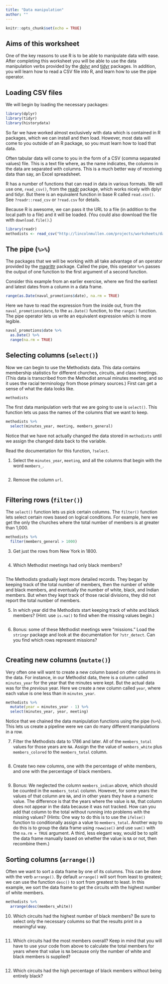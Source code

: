 ```yaml
---
title: "Data manipulation"
author: ""
---
```


```r
knitr::opts_chunk$set(echo = TRUE)
```

## Aims of this worksheet

One of the key reasons to use R is to be able to manipulate data with ease. After completing this worksheet you will be able to use the data manipulation verbs provided by the [dplyr](https://cran.rstudio.com/web/packages/dplyr/) and [tidyr](https://cran.rstudio.com/web/packages/tidyr/) packages. In addition, you will learn how to read a CSV file into R, and learn how to use the pipe operator. 

## Loading CSV files

We will begin by loading the necessary packages:

```r
library(dplyr)
library(tidyr)
library(historydata)
```

So far we have worked almost exclusively with data which is contained in R packages, which we can install and then load. However, most data will come to you outside of an R package, so you must learn how to load that data. 

Often tabular data will come to you in the form of a CSV (comma separated values) file. This is a text file where, as the name indicates, the columns in the data are separated with columns. This is a much better way of receiving data than say, an Excel spreadsheet.

R has a number of functions that can read in data in various formats. We will use one, `read_csv()`, from the [readr](https://cran.rstudio.com/web/packages/readr/) package, which works nicely with dplyr and tidyr. But there is an equivalent function in base R called `read.csv()`. See `?readr::read_csv` or `?read.csv` for details.

Because R is awesome, we can pass it the URL to a file (in addition to the local path to a file) and it will be loaded. (You could also download the file with `download.file()`.)

```r
library(readr)
methodists <- read_csv("http://lincolnmullen.com/projects/worksheets/data/methodists.csv")
```

## The pipe (`%>%`)

The packages that we will be working with all take advantage of an operator provided by the [magrittr](https://cran.rstudio.com/web/packages/magrittr/) package. Called the pipe, this operator `%>%` passes the output of one function to the first argument of a second function.

Consider this example from an earlier exercise, where we find the earliest and latest dates from a column in a data frame. 

```r
range(as.Date(naval_promotions$date), na.rm = TRUE)
```

Here we have to read the expression from the inside out, from the `naval_promotions$date`, to the `as.Date()` function, to the `range()` function. The pipe operator lets us write an equivalent expression which is more legible.

```r
naval_promotions$date %>% 
  as.Date() %>% 
  range(na.rm = TRUE)
```

## Selecting columns (`select()`)

Now we can begin to use the Methodists data. This data contains membership statistics for different churches, circuits, and class meetings. (This data is transcribed from the Methodist annual minutes meeting, and so it uses the racial terminology from those primary sources.) First can get a sense of what the data looks like.

```r
methodists
```

The first data manipulation verb that we are going to use is `select()`. This function lets us pass the names of the columns that we want to keep. 

```r
methodists %>% 
  select(minutes_year, meeting, members_general)
```

Notice that we have not actually changed the data stored in `methodists` until we assign the changed data back to the variable.

Read the documentation for this function, `?select`.

(@) Select the `minutes_year`, `meeting`, and all the columns that begin with the word `members_`.

```r

```

(@) Remove the column `url`.

```r

```

## Filtering rows (`filter()`)

The `select()` function lets us pick certain columns. The `filter()` function lets select certain rows based on logical conditions. For example, here we get the only the churches where the total number of members is at greater than 1,000.

```r
methodists %>% 
  filter(members_general > 1000)
```

(@) Get just the rows from New York in 1800.

```r

```

(@) Which Methodist meetings had only black members?

```r

```


The Methodists gradually kept more detailed records. They began by keeping track of the total number of members, then the number of white and black members, and eventually the number of white, black, and Indian members. But when they kept track of those racial divisions, they did not report the total number of members.

(@) In which year did the Methodists start keeping track of white and black members? (Hint: use `is.na()` to find when the missing values begin.)

```r

```

(@) Bonus: some of these Methodist meetings were "missions." Load the `stringr` package and look at the documentation for `?str_detect`. Can you find which rows represent missions?

```r

```

## Creating new columns (`mutate()`)

Very often one will want to create a new column based on other columns in the data. For instance, in our Methodist data, there is a column called `minutes_year` for the year that the minutes were kept. But the actual data was for the *previous* year. Here we create a new column called `year`, where each value is one less than in `minutes_year`.

```r
methodists %>% 
  mutate(year = minutes_year - 1) %>% 
  select(minutes_year, year, meeting)
```

Notice that we chained the data manipulation functions using the pipe (`%>%`). This lets us create a pipeline were we can do many different manipulations in a row.

(@) Filter the Methodists data to 1786 and later. All of the `members_total` values for those years are `NA`. Assign the the value of `members_white` plus `members_colored` to the `members_total` column.

```r

```

(@) Create two new columns, one with the percentage of white members, and one with the percentage of black members.

```r

```

(@) Bonus: We neglected the column `members_indian` above, which should be counted in the `members_total` column. However, for some years the values of that column are `NA`, and in other years they have a numeric value. The difference is that the years where the value is `NA`, that column does not appear in the data because it was not tracked. How can you add that column to the total without running into problems with the missing values? (Hints: One way to do this is to use the `ifelse()` function to conditionally assign a value to `members_total`. Another way to do this is to group the data frame using `rowwise()` and use `sum()` with the `na.rm = TRUE` argument. A third, less elegant way, would be to split the data frame manually based on whether the value is `NA` or not, then recombine them.)

## Sorting columns (`arrange()`)

Often we want to sort a data frame by one of its columns. This can be done with the verb `arrange()`. By default `arrange()` will sort from least to greatest; we can use the function `desc()` to sort from greatest to least. In this example, we sort the data frame to get the circuits with the highest number of white members.

```r
methodists %>% 
  arrange(desc(members_white))
```

(@) Which circuits had the highest number of black members? Be sure to select only the necessary columns so that the results print in a meaningful way.

```r

```

(@) Which circuits had the most members overall? Keep in mind that you will have to use your code from above to calculate the total members for years where that value is `NA` because only the number of white and black members is supplied?

```r

```

(@) Which circuits had the high percentage of black members without being entirely black?

```r

```

